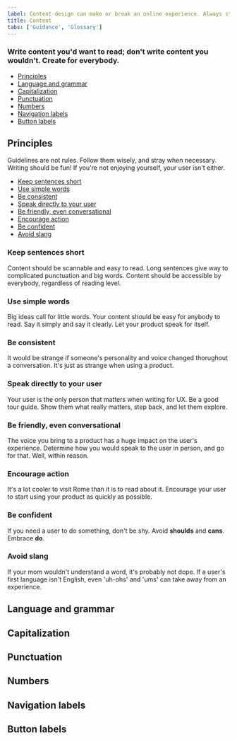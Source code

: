 ```yaml
---
label: Content design can make or break an online experience. Always strive for writing that is clear, concise, and on-brand.
title: Content
tabs: ['Guidance', 'Glossary']
---
```


### Write content you'd want to read; don't write content you wouldn't. Create for everybody.

<AnchorLinks>

- [Principles](#principles)
- [Language and grammar](#language-and-grammar)
- [Capitalization](#capitalization)
- [Punctuation](#punctuation)
- [Numbers](#numbers)
- [Navigation labels](#navigation-labels)
- [Button labels](#button-labels)

</AnchorLinks>

## Principles

Guidelines are not rules. Follow them wisely, and stray when necessary. Writing should be fun! If you're not enjoying yourself, your user isn't either.

<AnchorLinks small>

- [Keep sentences short](#keep-sentences-short)
- [Use simple words](#use-simple-words)
- [Be consistent](#be-consistent)
- [Speak directly to your user](#speak-directly-to-your-user)
- [Be friendly, even conversational](#be-friendly-even-conversational)
- [Encourage action](#encourage-action)
- [Be confident](#be-confident)
- [Avoid slang](#avoid-slang)

</AnchorLinks>

### Keep sentences short

Content should be scannable and easy to read. Long sentences give way to complicated punctuation and big words. Content should be accessible by everybody, regardless of reading level.

### Use simple words

Big ideas call for little words. Your content should be easy for anybody to read. Say it simply and say it clearly. Let your product speak for itself.

### Be consistent

It would be strange if someone's personality and voice changed thorughout a conversation. It's just as strange when using a product.

### Speak directly to your user

Your user is the only person that matters when writing for UX. Be a good tour guide. Show them what really matters, step back, and let them explore.

### Be friendly, even conversational

The voice you bring to a product has a huge impact on the user's experience. Determine how you would speak to the user in person, and go for that. Well, within reason.

### Encourage action

It's a lot cooler to visit Rome than it is to read about it. Encourage your user to start using your product as quickly as possible.

### Be confident

If you need a user to do something, don't be shy. Avoid **shoulds** and **cans**. Embrace **do**.

### Avoid slang

If your mom wouldn't understand a word, it's probably not dope. If a user's first language isn't English, even 'uh-ohs' and 'ums' can take away from an experience.



## Language and grammar

## Capitalization

## Punctuation

## Numbers

## Navigation labels

## Button labels